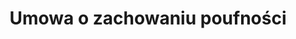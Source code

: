 ---
slug: umowa-o-zachowaniu-poufnosci
title: Umowa o zachowaniu poufności
categories: [biznes, praca]
priceId: price_1NlA3vDqWXJnMCTY9UgbE241
draft: true
---